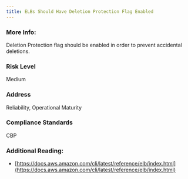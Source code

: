 ```yaml
---
title: ELBs Should Have Deletion Protection Flag Enabled
---
```


### More Info:

Deletion Protection flag should be enabled in order to prevent accidental deletions.

### Risk Level

Medium

### Address

Reliability, Operational Maturity

### Compliance Standards

CBP

### Additional Reading:

- [https://docs.aws.amazon.com/cli/latest/reference/elb/index.html](https://docs.aws.amazon.com/cli/latest/reference/elb/index.html)
